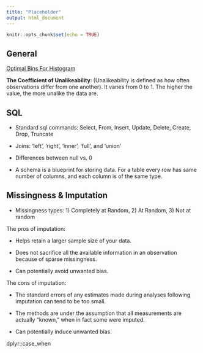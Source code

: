 ```yaml
---
title: "Placeholder"
output: html_document
---
```


```r
knitr::opts_chunk$set(echo = TRUE)
```

## General

[Optimal Bins For Histogram](https://stats.stackexchange.com/questions/798/calculating-optimal-number-of-bins-in-a-histogram/862#862)

**The Coefficient of Unalikeability**: (Unalikeability is defined as how often observations differ from one another). It varies from 0 to 1. The higher the value, the more unalike the data are.

## SQL

* Standard sql commands: Select, From, Insert, Update, Delete, Create, Drop, Truncate

* Joins: ‘left’, ‘right’, ‘inner’, ‘full’, and ‘union’

* Differences between null vs. 0

* A schema is a blueprint for storing data. For a table every row has same number of columns, and each column is of the same type.

## Missingness & Imputation

* Missingness types: 1) Completely at Random, 2) At Random, 3) Not at random

The pros of imputation:

* Helps retain a larger sample size of your data.
* Does not sacrifice all the available information in an observation because of sparse missingness.

* Can potentially avoid unwanted bias.

The cons of imputation:

* The standard errors of any estimates made during analyses following imputation can tend to be too small.

* The methods are under the assumption that all measurements are actually “known,” when in fact some were imputed.
* Can potentially induce unwanted bias.

dplyr::case_when
